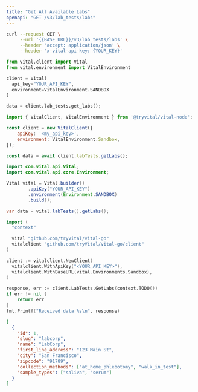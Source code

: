 ```yaml
---
title: "Get All Available Labs"
openapi: "GET /v3/lab_tests/labs"
---
```


<RequestExample>

```bash cURL
curl --request GET \
     --url '{{BASE_URL}}/v3/lab_tests/labs' \
     --header 'accept: application/json' \
     --header 'x-vital-api-key: {YOUR_KEY}'
```

```python Python
from vital.client import Vital
from vital.environment import VitalEnvironment

client = Vital(
  api_key="YOUR_API_KEY",
  environment=VitalEnvironment.SANDBOX
)

data = client.lab_tests.get_labs();
```

```javascript Node
import { VitalClient, VitalEnvironment } from '@tryvital/vital-node';

const client = new VitalClient({
    apiKey: '<my_api_key>',
    environment: VitalEnvironment.Sandbox,
});

const data = await client.labTests.getLabs();
```


```java Java
import com.vital.api.Vital;
import com.vital.api.core.Environment;

Vital vital = Vital.builder()
        .apiKey("YOUR_API_KEY")
        .environment(Environment.SANDBOX)
        .build();

var data = vital.labTests().getLabs();
```

```go Go
import (
  "context"

  vital "github.com/tryVital/vital-go"
  vitalclient "github.com/tryVital/vital-go/client"
)

client := vitalclient.NewClient(
  vitalclient.WithApiKey("<YOUR_API_KEY>"),
  vitalclient.WithBaseURL(vital.Environments.Sandbox),
)

response, err := client.LabTests.GetLabs(context.TODO())
if err != nil {
    return err
}
fmt.Printf("Received data %s\n", response)
```

</RequestExample>

<ResponseExample>

```json Response
[
  {
    "id": 1,
    "slug": "labcorp",
    "name": "LabCorp",
    "first_line_address": "123 Main St",
    "city": "San Francisco",
    "zipcode": "91789",
    "collection_methods": ["at_home_phlebotomy", "walk_in_test"],
    "sample_types": ["saliva", "serum"]
  }
]
```

</ResponseExample>
